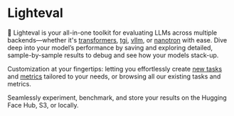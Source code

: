 # Lighteval

🤗 Lighteval is your all-in-one toolkit for evaluating LLMs across multiple
backends—whether it's
[transformers](https://github.com/huggingface/transformers),
[tgi](https://github.com/huggingface/text-generation-inference),
[vllm](https://github.com/vllm-project/vllm), or
[nanotron](https://github.com/huggingface/nanotron) with
ease. Dive deep into your model’s performance by saving and exploring detailed,
sample-by-sample results to debug and see how your models stack-up.

Customization at your fingertips: letting you effortlessly create [new
tasks](adding-a-custom-task) and
[metrics](adding-a-new-metric)
tailored to your needs, or browsing all our existing tasks and metrics.

Seamlessly experiment, benchmark, and store your results on the Hugging Face
Hub, S3, or locally.

